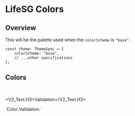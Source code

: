 
<Meta title="General/Color/LifeSG Color" />

# LifeSG Colors

## Overview

This will be the palette used when the `colorScheme` is `"base"`.

```tsx
const theme: ThemeSpec = {
    colorScheme: "base",
    // ...other specifications
};
```

## Colors

<Unstyled>
    <ColorPalette set={BaseColorSet.Brand} category="Brand" />
    <ColorPalette
        set={{
            Primary: BaseColorSet.Primary,
            PrimaryDark: BaseColorSet.PrimaryDark,
            Secondary: BaseColorSet.Secondary,
        }}
    />
    <ColorPalette set={BaseColorSet.Neutral} category="Neutral" />
    <ColorPalette set={BaseColorSet.Accent.Dark} category="Accent.Dark" />
    <ColorPalette set={BaseColorSet.Accent.Light} category="Accent.Light" />
</Unstyled>

<br />

<V2_Text.H3>Validation</V2_Text.H3>

<PreviewBox>
  `Color.Validation.<color>`
</PreviewBox>

<Unstyled>
    <ColorPalette set={BaseColorSet.Validation.Green} category="Green" />
    <ColorPalette set={BaseColorSet.Validation.Orange} category="Orange" />
    <ColorPalette set={BaseColorSet.Validation.Red} category="Red" />
    <ColorPalette set={BaseColorSet.Validation.Blue} category="Blue" />
</Unstyled>
